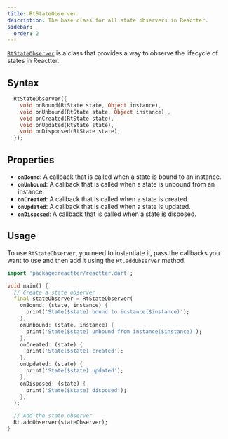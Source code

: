 ```yaml
---
title: RtStateObserver
description: The base class for all state observers in Reactter.
sidebar:
  order: 2
---
```



<HT><a href="https://pub.dev/documentation/reactter/latest/reactter/RtStateObserver-class.html" target="_blank">`RtStateObserver`</a></HT> is a class that provides a way to observe the lifecycle of states in Reactter.

## Syntax

```dart showLineNumbers=false
  RtStateObserver({
    void onBound(RtState state, Object instance),
    void onUnbound(RtState state, Object instance),,
    void onCreated(RtState state),
    void onUpdated(RtState state),
    void onDisponsed(RtState state),
  });
```
## Properties

- <HM>**`onBound`**</HM>: A callback that is called when a state is bound to an instance.
- <HM>**`onUnbound`**</HM>: A callback that is called when a state is unbound from an instance.
- <HM>**`onCreated`**</HM>: A callback that is called when a state is created.
- <HM>**`onUpdated`**</HM>: A callback that is called when a state is updated.
- <HM>**`onDisposed`**</HM>: A callback that is called when a state is disposed.

## Usage

To use <HT>`RtStateObserver`</HT>, you need to instantiate it, pass the callbacks you want to use and then add it using the <HM>`Rt.addObserver`</HM> method.

```dart "RtStateObserver" "Rt.addObserver"
import 'package:reactter/reactter.dart';

void main() {
  // Create a state observer
  final stateObserver = RtStateObserver(
    onBound: (state, instance) {
      print('State($state) bound to instance($instance)');
    },
    onUnbound: (state, instance) {
      print('State($state) unbound from instance($instance)');
    },
    onCreated: (state) {
      print('State($state) created');
    },
    onUpdated: (state) {
      print('State($state) updated');
    },
    onDisposed: (state) {
      print('State($state) disposed');
    },
  );

  // Add the state observer
  Rt.addObserver(stateObserver);
}

```
